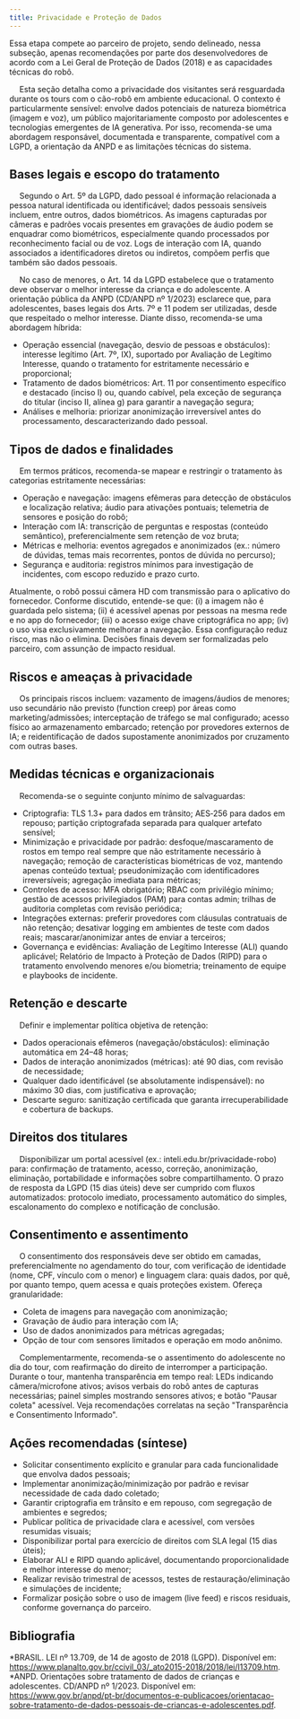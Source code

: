 ```yaml
---
title: Privacidade e Proteção de Dados
---
```


<Callout title="Aviso" type="warning">
  Essa etapa compete ao parceiro de projeto, sendo delineado, nessa subseção,
  apenas recomendações por parte dos desenvolvedores de acordo com a Lei Geral
  de Proteção de Dados (2018) e as capacidades técnicas do robô.
</Callout>

&emsp; Esta seção detalha como a privacidade dos visitantes será resguardada durante os tours com o cão-robô em ambiente educacional. O contexto é particularmente sensível: envolve dados potenciais de natureza biométrica (imagem e voz), um público majoritariamente composto por adolescentes e tecnologias emergentes de IA generativa. Por isso, recomenda-se uma abordagem responsável, documentada e transparente, compatível com a LGPD, a orientação da ANPD e as limitações técnicas do sistema.

## Bases legais e escopo do tratamento

&emsp; Segundo o Art. 5º da LGPD, dado pessoal é informação relacionada a pessoa natural identificada ou identificável; dados pessoais sensíveis incluem, entre outros, dados biométricos. As imagens capturadas por câmeras e padrões vocais presentes em gravações de áudio podem se enquadrar como biométricos, especialmente quando processados por reconhecimento facial ou de voz. Logs de interação com IA, quando associados a identificadores diretos ou indiretos, compõem perfis que também são dados pessoais.

&emsp; No caso de menores, o Art. 14 da LGPD estabelece que o tratamento deve observar o melhor interesse da criança e do adolescente. A orientação pública da ANPD (CD/ANPD nº 1/2023) esclarece que, para adolescentes, bases legais dos Arts. 7º e 11 podem ser utilizadas, desde que respeitado o melhor interesse. Diante disso, recomenda-se uma abordagem híbrida:

- Operação essencial (navegação, desvio de pessoas e obstáculos): interesse legítimo (Art. 7º, IX), suportado por Avaliação de Legítimo Interesse, quando o tratamento for estritamente necessário e proporcional;
- Tratamento de dados biométricos: Art. 11 por consentimento específico e destacado (inciso I) ou, quando cabível, pela exceção de segurança do titular (inciso II, alínea g) para garantir a navegação segura;
- Análises e melhoria: priorizar anonimização irreversível antes do processamento, descaracterizando dado pessoal.

## Tipos de dados e finalidades

&emsp; Em termos práticos, recomenda-se mapear e restringir o tratamento às categorias estritamente necessárias:

- Operação e navegação: imagens efêmeras para detecção de obstáculos e localização relativa; áudio para ativações pontuais; telemetria de sensores e posição do robô;
- Interação com IA: transcrição de perguntas e respostas (conteúdo semântico), preferencialmente sem retenção de voz bruta;
- Métricas e melhoria: eventos agregados e anonimizados (ex.: número de dúvidas, temas mais recorrentes, pontos de dúvida no percurso);
- Segurança e auditoria: registros mínimos para investigação de incidentes, com escopo reduzido e prazo curto.

<Callout title="Nota sobre vídeo ao vivo" type="info">
  Atualmente, o robô possui câmera HD com transmissão para o aplicativo do
  fornecedor. Conforme discutido, entende-se que: (i) a imagem não é guardada
  pelo sistema; (ii) é acessível apenas por pessoas na mesma rede e no app do
  fornecedor; (iii) o acesso exige chave criptográfica no app; (iv) o uso visa
  exclusivamente melhorar a navegação. Essa configuração reduz risco, mas não o
  elimina. Decisões finais devem ser formalizadas pelo parceiro, com assunção de
  impacto residual.
</Callout>

## Riscos e ameaças à privacidade

&emsp; Os principais riscos incluem: vazamento de imagens/áudios de menores; uso secundário não previsto (function creep) por áreas como marketing/admissões; interceptação de tráfego se mal configurado; acesso físico ao armazenamento embarcado; retenção por provedores externos de IA; e reidentificação de dados supostamente anonimizados por cruzamento com outras bases.

## Medidas técnicas e organizacionais

&emsp; Recomenda-se o seguinte conjunto mínimo de salvaguardas:

- Criptografia: TLS 1.3+ para dados em trânsito; AES‑256 para dados em repouso; partição criptografada separada para qualquer artefato sensível;
- Minimização e privacidade por padrão: desfoque/mascaramento de rostos em tempo real sempre que não estritamente necessário à navegação; remoção de características biométricas de voz, mantendo apenas conteúdo textual; pseudonimização com identificadores irreversíveis; agregação imediata para métricas;
- Controles de acesso: MFA obrigatório; RBAC com privilégio mínimo; gestão de acessos privilegiados (PAM) para contas admin; trilhas de auditoria completas com revisão periódica;
- Integrações externas: preferir provedores com cláusulas contratuais de não retenção; desativar logging em ambientes de teste com dados reais; mascarar/anonimizar antes de enviar a terceiros;
- Governança e evidências: Avaliação de Legítimo Interesse (ALI) quando aplicável; Relatório de Impacto à Proteção de Dados (RIPD) para o tratamento envolvendo menores e/ou biometria; treinamento de equipe e playbooks de incidente.

## Retenção e descarte

&emsp; Definir e implementar política objetiva de retenção:

- Dados operacionais efêmeros (navegação/obstáculos): eliminação automática em 24–48 horas;
- Dados de interação anonimizados (métricas): até 90 dias, com revisão de necessidade;
- Qualquer dado identificável (se absolutamente indispensável): no máximo 30 dias, com justificativa e aprovação;
- Descarte seguro: sanitização certificada que garanta irrecuperabilidade e cobertura de backups.

## Direitos dos titulares

&emsp; Disponibilizar um portal acessível (ex.: inteli.edu.br/privacidade-robo) para: confirmação de tratamento, acesso, correção, anonimização, eliminação, portabilidade e informações sobre compartilhamento. O prazo de resposta da LGPD (15 dias úteis) deve ser cumprido com fluxos automatizados: protocolo imediato, processamento automático do simples, escalonamento do complexo e notificação de conclusão.

## Consentimento e assentimento

&emsp; O consentimento dos responsáveis deve ser obtido em camadas, preferencialmente no agendamento do tour, com verificação de identidade (nome, CPF, vínculo com o menor) e linguagem clara: quais dados, por quê, por quanto tempo, quem acessa e quais proteções existem. Ofereça granularidade:

- Coleta de imagens para navegação com anonimização;
- Gravação de áudio para interação com IA;
- Uso de dados anonimizados para métricas agregadas;
- Opção de tour com sensores limitados e operação em modo anônimo.

&emsp; Complementarmente, recomenda-se o assentimento do adolescente no dia do tour, com reafirmação do direito de interromper a participação. Durante o tour, mantenha transparência em tempo real: LEDs indicando câmera/microfone ativos; avisos verbais do robô antes de capturas necessárias; painel simples mostrando sensores ativos; e botão "Pausar coleta" acessível. Veja recomendações correlatas na seção "Transparência e Consentimento Informado".

## Ações recomendadas (síntese)

- Solicitar consentimento explícito e granular para cada funcionalidade que envolva dados pessoais;
- Implementar anonimização/minimização por padrão e revisar necessidade de cada dado coletado;
- Garantir criptografia em trânsito e em repouso, com segregação de ambientes e segredos;
- Publicar política de privacidade clara e acessível, com versões resumidas visuais;
- Disponibilizar portal para exercício de direitos com SLA legal (15 dias úteis);
- Elaborar ALI e RIPD quando aplicável, documentando proporcionalidade e melhor interesse do menor;
- Realizar revisão trimestral de acessos, testes de restauração/eliminação e simulações de incidente;
- Formalizar posição sobre o uso de imagem (live feed) e riscos residuais, conforme governança do parceiro.

## Bibliografia

*BRASIL. LEI nº 13.709, de 14 de agosto de 2018 (LGPD). Disponível em: https://www.planalto.gov.br/ccivil_03/_ato2015-2018/2018/lei/l13709.htm.
*ANPD. Orientações sobre tratamento de dados de crianças e adolescentes. CD/ANPD nº 1/2023. Disponível em: https://www.gov.br/anpd/pt-br/documentos-e-publicacoes/orientacao-sobre-tratamento-de-dados-pessoais-de-criancas-e-adolescentes.pdf.
